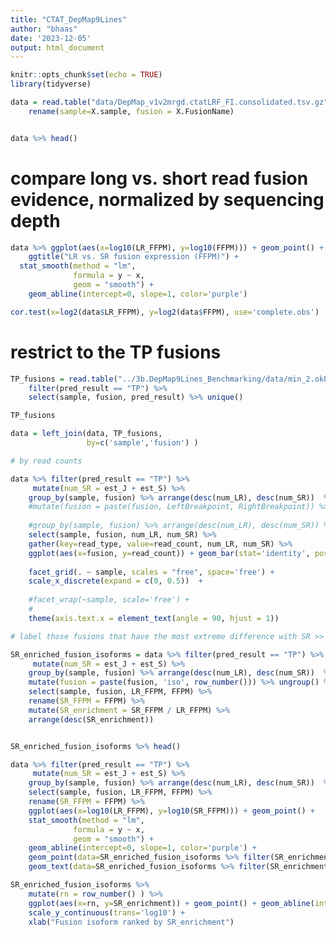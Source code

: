 ```yaml
---
title: "CTAT_DepMap9Lines"
author: "bhaas"
date: '2023-12-05'
output: html_document
---
```


```r
knitr::opts_chunk$set(echo = TRUE)
library(tidyverse)
```


```r

data = read.table("data/DepMap_v1v2mrgd.ctatLRF_FI.consolidated.tsv.gz", header=T, sep="\t", com='') %>% 
    rename(sample=X.sample, fusion = X.FusionName)


data %>% head()

```

# compare long vs. short read fusion evidence, normalized by sequencing depth

```r

data %>% ggplot(aes(x=log10(LR_FFPM), y=log10(FFPM))) + geom_point() +
    ggtitle("LR vs. SR fusion expression (FFPM)") +                                      
  stat_smooth(method = "lm", 
              formula = y ~ x, 
              geom = "smooth") + 
    geom_abline(intercept=0, slope=1, color='purple')


```


```r

cor.test(x=log2(data$LR_FFPM), y=log2(data$FFPM), use='complete.obs')

```


# restrict to the TP fusions 

```r

TP_fusions = read.table("../3b.DepMap9Lines_Benchmarking/data/min_2.okPara_ignoreUnsure.results.scored", header=T, sep="\t", stringsAsFactors = F) %>% 
    filter(pred_result == "TP") %>%
    select(sample, fusion, pred_result) %>% unique()

TP_fusions
```

```r

data = left_join(data, TP_fusions,
                 by=c('sample','fusion') )

```


```r

# by read counts

data %>% filter(pred_result == "TP") %>%
     mutate(num_SR = est_J + est_S) %>%
    group_by(sample, fusion) %>% arrange(desc(num_LR), desc(num_SR))  %>% mutate(fusion = paste(fusion, 'iso', row_number())) %>% ungroup() %>%
    #mutate(fusion = paste(fusion, LeftBreakpoint, RightBreakpoint)) %>%
   
    #group_by(sample, fusion) %>% arrange(desc(num_LR), desc(num_SR)) %>% filter(row_number() == 1) %>% ungroup() %>%
    select(sample, fusion, num_LR, num_SR) %>% 
    gather(key=read_type, value=read_count, num_LR, num_SR) %>%
    ggplot(aes(x=fusion, y=read_count)) + geom_bar(stat='identity', position = 'dodge', aes(fill=read_type)) +
    
    facet_grid(. ~ sample, scales = "free", space='free') +
    scale_x_discrete(expand = c(0, 0.5))  +
    
    #facet_wrap(~sample, scale='free') +
    # 
    theme(axis.text.x = element_text(angle = 90, hjust = 1))

```


```r

# label those fusions that have the most extreme difference with SR >> LR

SR_enriched_fusion_isoforms = data %>% filter(pred_result == "TP") %>%
     mutate(num_SR = est_J + est_S) %>%
    group_by(sample, fusion) %>% arrange(desc(num_LR), desc(num_SR))  %>% 
    mutate(fusion = paste(fusion, 'iso', row_number())) %>% ungroup() %>%
    select(sample, fusion, LR_FFPM, FFPM) %>% 
    rename(SR_FFPM = FFPM) %>%
    mutate(SR_enrichment = SR_FFPM / LR_FFPM) %>%
    arrange(desc(SR_enrichment))


SR_enriched_fusion_isoforms %>% head()

```



```r

data %>% filter(pred_result == "TP") %>%
     mutate(num_SR = est_J + est_S) %>%
    group_by(sample, fusion) %>% arrange(desc(num_LR), desc(num_SR))  %>% mutate(fusion = paste(fusion, 'iso', row_number())) %>% ungroup() %>%
    select(sample, fusion, LR_FFPM, FFPM) %>% 
    rename(SR_FFPM = FFPM) %>%
    ggplot(aes(x=log10(LR_FFPM), y=log10(SR_FFPM))) + geom_point() +
    stat_smooth(method = "lm", 
              formula = y ~ x, 
              geom = "smooth") + 
    geom_abline(intercept=0, slope=1, color='purple') +
    geom_point(data=SR_enriched_fusion_isoforms %>% filter(SR_enrichment>=3), color='red')  +
    geom_text(data=SR_enriched_fusion_isoforms %>% filter(SR_enrichment>=3), aes(label=fusion))

```


```r

SR_enriched_fusion_isoforms %>%
    mutate(rn = row_number() ) %>%
    ggplot(aes(x=rn, y=SR_enrichment)) + geom_point() + geom_abline(interceipt=1, slope=0, color='purple') +
    scale_y_continuous(trans='log10') +
    xlab("Fusion isoform ranked by SR_enrichment")
   
```






